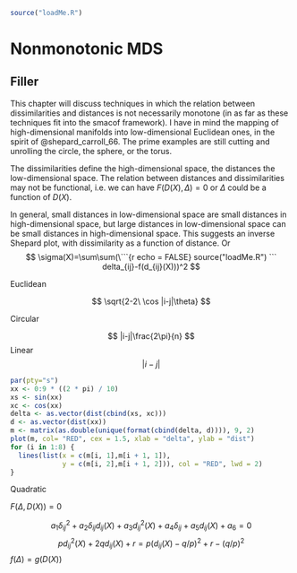 ```r
source("loadMe.R")
```

# Nonmonotonic MDS {#nonmonotonic}

## Filler 

This chapter will discuss techniques in which the relation between dissimilarities and distances is not necessarily monotone (in as far as these techniques fit into the smacof framework). I have in mind the mapping of high-dimensional manifolds into low-dimensional Euclidean ones, in the
spirit of @shepard_carroll_66. The prime examples are still cutting and unrolling the circle, the sphere, or the torus.

The dissimilarities define the high-dimensional space, the distances the low-dimensional space. The relation between distances and dissimilarities may not be functional, i.e. we can have $F(D(X),\Delta)=0$
or $\Delta$ could be a function of $D(X)$. 

In general, small distances in low-dimensional space are small distances in high-dimensional space, but large distances in low-dimensional space can be small distances in high-dimensional space. This suggests an inverse Shepard plot,
with dissimilarity as a function of distance.
Or
$$
\sigma(X)=\sum\sum(\```{r echo = FALSE}
source("loadMe.R")
```
delta_{ij}-f(d_{ij}(X)))^2
$$


Euclidean

$$
\sqrt{2-2\ \cos |i-j|\theta}
$$

Circular

$$
|i-j|\frac{2\pi}{n}
$$
Linear 
$$
|i-j|
$$
```r
par(pty="s")
xx <- 0:9 * ((2 * pi) / 10)
xs <- sin(xx)
xc <- cos(xx)
delta <- as.vector(dist(cbind(xs, xc)))
d <- as.vector(dist(xx))
m <- matrix(as.double(unique(format(cbind(delta, d)))), 9, 2)
plot(m, col= "RED", cex = 1.5, xlab = "delta", ylab = "dist")
for (i in 1:8) {
  lines(list(x = c(m[i, 1],m[i + 1, 1]),
             y = c(m[i, 2],m[i + 1, 2])), col = "RED", lwd = 2)
}
```

Quadratic

$F(\Delta,D(X))=0$

$$
a_1\delta_{ij}^2+a_2\delta_{ij} d_{ij}(X)+a_3d_{ij}^2(X)+a_4\delta_{ij}+a_5 d_{ij}(X)+a_6=0
$$
$$
pd_{ij}^2(X)+2qd_{ij}(X)+r=p(d_{ij}(X)-q/p)^2+r-(q/p)^2
$$
$f(\Delta)=g(D(X))$